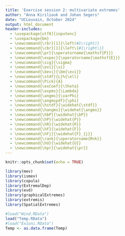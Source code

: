 ```yaml
---
title: 'Exercise session 2: multivariate extremes'
author: "Anna Kiriliouk and Johan Segers"
date: "UCLouvain, October 2024"
output: html_document
header-includes:
  - \usepackage[utf8]{inputenc}
  - \usepackage{bm}
  - \newcommand{\rbr}[1]{\left(#1\right)}
  - \newcommand{\cbr}[1]{\left\{#1\right\}}
  - \newcommand{\pr}{\operatorname{\mathsf{P}}}
  - \newcommand{\expec}{\operatorname{\mathsf{E}}}
  - \newcommand{\sig}{\sigma}
  - \newcommand{\evi}{\xi}
  - \newcommand{\bevi}{\bm{\evi}}
  - \newcommand{\stdf}{L}%{\ell}
  - \newcommand{\Pick}{A}
  - \newcommand{\exCoef}{\theta}
  - \newcommand{\expms}{\Lambda}
  - \newcommand{\angms}{\varPhi}
  - \newcommand{\angmspdf}{\phi}
  - \newcommand{\hstdf}{\widehat{\stdf}}
  - \newcommand{\hangms}{\widehat{\angms}}
  - \newcommand{\hbP}{\widehat{\bP}}
  - \newcommand{\hP}{\widehat{P}}
  - \newcommand{\hR}{\widehat{R}}
  - \newcommand{\hF}{\widehat{F}}
  - \newcommand{\hFj}{\widehat{F}_{j}}
  - \newcommand{\rank}{\operatorname{Rnk}}
  - \newcommand{\hU}{\widehat{U}}
  - \newcommand{\hpr}{\widehat{\pr}}
---
```


```r
knitr::opts_chunk$set(echo = TRUE)
```

```r
library(mev)
library(ismev)
library(copula)
library(ExtremalDep)
library(evd)
library(graphicalExtremes)
library(extremis)
library(SpatialExtremes)
```

```r
#load("Wind.RData")
load("Temp.RData")
#load("Ex1uni.RData")
Temp <- as.data.frame(Temp)
```
